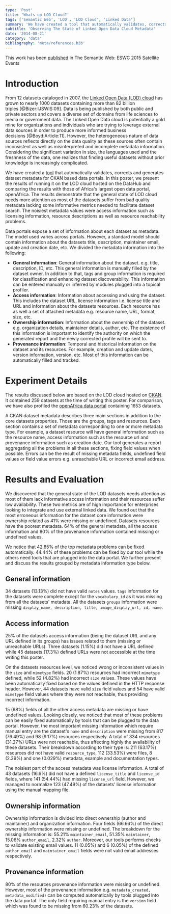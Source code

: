 ```yaml
---
type: 'Post'
title: 'Whats up LOD Cloud?'
tags: ['Semantic Web', 'LOD', 'LOD Cloud', 'Linked Data']
summary: 'We have created a tool that automatically validates, corrects and generates dataset metadata for CKAN based data portals. In this post, I present the results of running it on the LOD cloud hosted on the DataHub and comparing the results with those of Africas largest open data portal, openAfrica.'
subtitle: 'Observing The State of Linked Open Data Cloud Metadata'
date: '2014-08-21'
category: 'data'
bibliography: 'meta/references.bib'
---
```


<Callout type='info'>This work has been [published](https://link.springer.com/chapter/10.1007/978-3-319-25639-9_40) in The Semantic Web: ESWC 2015 Satellite Events</Callout>

# Introduction

From 12 datasets cataloged in 2007, the [Linked Open Data (LOD) cloud](http://datahub.io/dataset?tags=lod) has grown to nearly 1000 datasets containing more than 82 billion triples [@Bizer:IJSWIS:09]. Data is being published by both public and private sectors and covers a diverse set of domains from life sciences to media or government data. The Linked Open Data cloud is potentially a gold mine for organizations and individuals who are trying to leverage external data sources in order to produce more informed business decisions [@Boyd:Article:11]. However, the heterogeneous nature of data sources reflects directly on the data quality as these sources often contain inconsistent as well as misinterpreted and incomplete metadata information. Considering the significant variation in size, the languages used and the freshness of the data, one realizes that finding useful datasets without prior knowledge is increasingly complicated.

We have created a [tool](https://github.com/ahmadassaf/roomba) that automatically validates, corrects and generates dataset metadata for CKAN based data portals. In this poster, we present the results of running it on the LOD cloud hosted on the DataHub and comparing the results with those of Africa's largest open data portal, openAfrica. The results demonstrate that the general state of LOD cloud needs more attention as most of the datasets suffer from bad quality metadata lacking some informative metrics needed to facilitate dataset search. The noisiest metadata values were access information such as licensing information, resource descriptions as well as resource reachability problems.

Data portals expose a set of information about each dataset as metadata. The model used varies across portals. However, a standard model should contain information about the datasets title, description, maintainer email, update and creation date, etc. We divided the metadata information into the following:
 - **General information**: General information about the dataset. e.g. title, description, ID, etc. This general information is manually filled by the dataset owner. In addition to that, tags and group information is required for classification and enhancing dataset discoverability. This information can be entered manually or inferred by modules plugged into a topical profiler.
 - **Access information**: Information about accessing and using the dataset. This includes the dataset URL, license information i.e. license title and URL and information about the datasets resources. Each resource has as well a set of attached metadata e.g. resource name, URL, format, size, etc.
 - **Ownership information**: Information about the ownership of the dataset. e.g. organization details, maintainer details, author, etc. The existence of this information is important to identify the authority on which the generated report and the newly corrected profile will be sent to.
 - **Provenance information**: Temporal and historical information on the dataset and its resources. For example, creation and update dates, version information, version, etc. Most of this information can be automatically filled and tracked.

# Experiment Details

The results discussed below are based on the LOD cloud hosted on [CKAN](http://ckan.org). It contained 259 datasets at the time of writing this poster. For comparison, we have also profiled the [openAfrica data portal](http://africaopendata.org/) containing 1653 datasets.

A CKAN dataset metadata describes three main sections in addition to the core datasets properties. Those are the groups, tags and resources. Each section contains a set of metadata corresponding to one or more metadata type. For example, a dataset resource will have general information such as the resource name, access information such as the resource url and provenance information such as creation date. Our tool generates a report aggregating all the problems in all these sections, fixing field values when possible. Errors can be the result of missing metadata fields, undefined field values or field value errors e.g. unreachable URL or incorrect email address.

# Results and Evaluation

We discovered that the general state of the LOD datasets needs attention as most of them lack informative access information and their resources suffer low availability. These two metrics are of high importance for enterprises looking to integrate and use external linked data. We found out that the most erroneous information for the dataset core information were ownership related as 41% were missing or undefined. Datasets resources have the poorest metadata. 64% of the general metadata, all the access information and 80% of the provenance information contained missing or undefined values.

We notice that 42.85% of the top metadata problems can be fixed automatically. 44.44% of these problems can be fixed by our tool while the others need tools that are plugged into the data portal. We further present and discuss the results grouped by metadata information type below.


## General information
 
34 datasets (13.13%) did not have valid `notes` values. `tags` information for the datasets were complete except for the `vocabulary_id` as it was missing from all the datasets' metadata. All the datasets `groups` information were missing `display_name, description, title, image_display_url, id, name`.
 
## Access information
 
25% of the datasets access information (being the dataset URL and any URL defined in its groups) has issues related to them (missing or unreachable URLs). Three datasets (1.15%) did not have a URL defined while 45 datasets (17.3%) defined URLs were not accessible at the time writing this poster.

On the datasets resources level, we noticed wrong or inconsistent values in the `size` and `mimetype` fields. 20 (1.87%) resources had incorrect `mimetype` defined, while 52 (4.82%) had incorrect `size` values. These values have been automatically fixed based on the values defined in the HTTP response header. However, 44 datasets have valid `size` field values and 54 have valid `mimetype` field values where they were not reachable, thus providing incorrect information.

15 (68%) fields of all the other access metadata are missing or have undefined values. Looking closely, we noticed that most of these problems can be easily fixed automatically by tools that can be plugged to the data portal. However, the most important missing information which require manual entry are the dataset's `name` and `description` were missing from 817 (76.49%) and 98 (9.17%) resources respectively. A total of 334 resources (31.27%) URLs were not reachable, thus affecting highly the availability of these datasets. Their breakdown according to their type is: 211 (63.17%) resources did not have valid `resource_type`, 112 (33.53%) were files, 8 (2.39%) and one (0.029%) metadata, example and documentation types.

The noisiest part of the access metadata was license information. A total of 43 datasets (16.6%) did not have a defined `license_title` and `license_id` fields, where 141 (54.44%) had missing `license_url` field. However, we managed to normalize 123 (47.49%) of the datasets' license information using the manual mapping file.

## Ownership information

Ownership information is divided into direct ownership (author and maintainer) and organization information. Four fields (66.66%) of the direct ownership information were missing or undefined. The breakdown for the missing information is: 55.21% `maintainer_email`, 51.35% `maintainer`, 15.06% `author_email`, 2.32% `author`. Moreover, our tools performs checks to validate existing email values. 11 (0.05%) and 6 (0.05%) of the defined `author_email` and `maintainer_email` fields were not valid email addresses respectively.

## Provenance information

80% of the resources provenance information were missing or undefined. However, most of the provenance information e.g. `metadata_created, metadata_modified)` can be computed automatically by tools plugged into the data portal. The only field requiring manual entry is the `version` field which was found to be missing from 60.23% of the datasets.